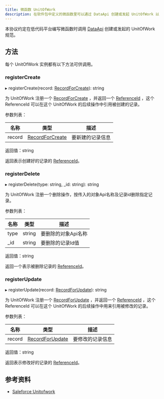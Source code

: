 ```yaml
---
title: 微函数 UnitOfWork
description: 在软件包中定义的微函数里可以通过 DataApi 创建或发起 UnitOfWork 以执行批量作业相关操作。
---
```


本协议约定在低代码平台编写微函数时调用 [DataApi](/docs/functions-data-api) 创建或发起的 UnitOfWork 规范。

## 方法

每个 UnitOfWork 实例都有以下方法可供调用。

### registerCreate

▸ registerCreate(record: [RecordForCreate](/docs/functions-data-api#RecordForCreate)): string

为 UnitOfWork 注册一个 [RecordForCreate](/docs/functions-data-api#RecordForCreate) ，并返回一个 [ReferenceId](/docs/functions-data-api#ReferenceId) ，这个 ReferenceId 可以在这个 UnitOfWork 的后续操作中引用被创建的记录。

参数列表：

| 名称 | 类型 | 描述 |
|----|----|----|
| record	| [RecordForCreate](/docs/functions-data-api#RecordForCreate) |	要新建的记录信息 |

返回值：string

返回表示创建好的记录的 [ReferenceId](/docs/functions-data-api#ReferenceId)。

### registerDelete

▸ registerDelete(type: string, _id: string): string

为 UnitOfWork 注册一个删除操作，按传入的对象Api名称及记录id删除指定记录。

参数列表：

| 名称 | 类型 | 描述 |
|----|----|----|
| type	| string |	要删除的对象Api名称 |
| _id	| string |	要删除的记录Id值 |

返回值：string

返回一个表示被删除记录的 [ReferenceId](/docs/functions-data-api#ReferenceId)。

### registerUpdate

▸ registerUpdate(record: [RecordForUpdate](/docs/functions-data-api#RecordForUpdate)): string

为 UnitOfWork 注册一个 [RecordForUpdate](/docs/functions-data-api#RecordForUpdate) ，并返回一个 [ReferenceId](/docs/functions-data-api#ReferenceId) ，这个 ReferenceId 可以在这个 UnitOfWork 的后续操作中用来引用被修改的记录。

参数列表：

| 名称 | 类型 | 描述 |
|----|----|----|
| record	| [RecordForUpdate](/docs/functions-data-api#RecordForUpdate) |	要修改的记录信息 |

返回值：string

返回表示修改好的记录的 [ReferenceId](/docs/functions-data-api#ReferenceId)。

## 参考资料

- [Saleforce Unitofwork](https://developer.salesforce.com/docs/platform/functions/guide/unitofwork.html)
